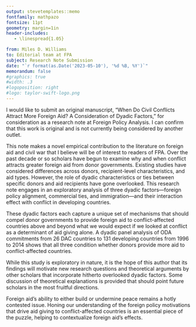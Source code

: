 ```yaml
---
output: stevetemplates::memo
fontfamily: mathpazo
fontsize: 11pt
geometry: margin=1in
header-includes:
   - \linespread{1.05}

from: Miles D. Williams
to: Editorial team at FPA
subject: Research Note Submission
date: "`r format(as.Date('2023-05-10'), '%d %B, %Y')`"
memorandum: false
#graphics: true
#width: .3
#logoposition: right
#logo: taylor-swift-logo.png
---
```


I would like to submit an original manuscript, "When Do Civil Conflicts Attract More Foreign Aid? A Consideration of Dyadic Factors," for consideration as a research note at Foreign Policy Analysis. I can confirm that this work is original and is not currently being considered by another outlet.

This note makes a novel empirical contribution to the literature on foreign aid and civil war that I believe will be of interest to readers of FPA. Over the past decade or so scholars have begun to examine why and when conflict attracts greater foreign aid from donor governments. Existing studies have considered differences across donors, recipient-level characteristics, and aid types. However, the role of dyadic characteristics or ties between specific donors and aid recipients have gone overlooked. This research note engages in an exploratory analysis of three dyadic factors---foreign policy alignment, commercial ties, and immigration---and their interaction effect with conflict in developing countries.

These dyadic factors each capture a unique set of mechanisms that should compel donor governments to provide foreign aid to conflict-affected countries above and beyond what we would expect if we looked at conflict as a determinant of aid giving alone. A dyadic panel analysis of ODA commitments from 26 DAC countries to 131 developing countries from 1996 to 2014 shows that all three condition whether donors provide more aid to conflict-affected countries. 

While this study is exploratory in nature, it is the hope of this author that its findings will motivate new research questions and theoretical arguments by other scholars that incorporate hitherto overlooked dyadic factors. Some discussion of theoretical explanations is provided that should point future scholars in the most fruitful directions. 

Foreign aid's ability to either build or undermine peace remains a hotly contested issue. Honing our understanding of the foreign policy motivations that drive aid giving to conflict-affected countries is an essential piece of the puzzle, helping to contextualize foreign aid's effects.
